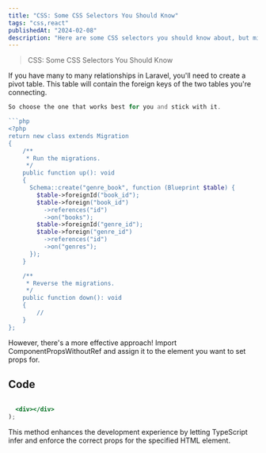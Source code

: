 ```yaml
---
title: "CSS: Some CSS Selectors You Should Know"
tags: "css,react"
publishedAt: "2024-02-08"
description: "Here are some CSS selectors you should know about, but might not be using."
---
```

> CSS: Some CSS Selectors You Should Know

If you have many to many relationships in Laravel, you'll need to create a pivot table. This table will contain the foreign keys of the two tables you're connecting.

```php
So choose the one that works best for you and stick with it.

```php
<?php
return new class extends Migration
{
    /**
     * Run the migrations.
     */
    public function up(): void
    {
      Schema::create("genre_book", function (Blueprint $table) {
        $table->foreignId("book_id");
        $table->foreign("book_id")
          ->references("id")
          ->on("books");
        $table->foreignId("genre_id");
        $table->foreign("genre_id")
          ->references("id")
          ->on("genres");
      });
    }

    /**
     * Reverse the migrations.
     */
    public function down(): void
    {
        //
    }
};
```

However, there's a more effective approach! Import ComponentPropsWithoutRef and assign it to the element you want to set props for.

## Code

```jsx

  <div></div>
);
```

This method enhances the development experience by letting TypeScript infer and enforce the correct props for the specified HTML element.

